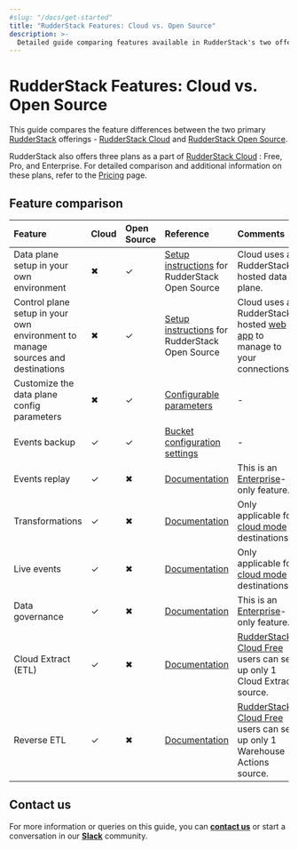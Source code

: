 ```yaml
---
#slug: "/docs/get-started"
title: "RudderStack Features: Cloud vs. Open Source"
description: >-
  Detailed guide comparing features available in RudderStack's two offerings - Cloud and Open Source.
---
```


# RudderStack Features: Cloud vs. Open Source

This guide compares the feature differences between the two primary [RudderStack](https://rudderstack.com/) offerings - [RudderStack Cloud](https://app.rudderstack.com/signup?type=freetrial) and [RudderStack Open Source](https://app.rudderstack.com/signup?type=opensource).

<div class="infoBlock">

RudderStack also offers three plans as a part of <a href="https://app.rudderstack.com/signup?type=freetrial">RudderStack Cloud</a> : Free, Pro, and Enterprise. For detailed comparison and additional information on these plans, refer to the <a href="https://www.rudderstack.com/pricing/">Pricing</a> page.
</div>

## Feature comparison

| Feature |  Cloud |  Open Source | Reference | Comments |
| :--------| :-------------------| :--------------------------| :-----| :-----------|
| Data plane setup in your own environment |  ✖ |  ✓ | [Setup instructions](https://www.rudderstack.com/docs/get-started/installing-and-setting-up-rudderstack/) for RudderStack Open Source  | Cloud uses a RudderStack-hosted data plane. |
| Control plane setup in your own environment to manage sources and destinations |  ✖ |  ✓ | [Setup instructions](https://www.rudderstack.com/docs/get-started/control-plane-lite/) for RudderStack Open Source | Cloud uses a RudderStack-hosted [web app](https://app.rudderstack.com/) to manage to your connections. |
| Customize the data plane config parameters | ✖ |  ✓ |  [Configurable parameters](https://github.com/rudderlabs/rudder-server/blob/master/config/config.yaml) | - |
| Events backup |  ✓ |  ✓ | [Bucket configuration settings](https://www.rudderstack.com/docs/user-guides/administrators-guide/bucket-configuration-settings/) | - |
| Events replay | ✓ |  ✖ | [Documentation](https://www.rudderstack.com/docs/user-guides/administrators-guide/event-replay/) | This is an [Enterprise](https://www.rudderstack.com/enterprise-quote/)-only feature. | 
| Transformations |  ✓ |  ✖ | [Documentation](https://www.rudderstack.com/docs/transformations/) | Only applicable for [cloud mode](https://www.rudderstack.com/docs/connections/rudderstack-connection-modes/#cloud-mode) destinations. |
| Live events |  ✓ | ✖ | [Documentation](https://www.rudderstack.com/docs/get-started/live-events/) | Only applicable for [cloud mode](https://www.rudderstack.com/docs/connections/rudderstack-connection-modes/#cloud-mode) destinations. |
| Data governance | ✓ |  ✖ | [Documentation](https://www.rudderstack.com/docs/data-governance/)| This is an [Enterprise](https://www.rudderstack.com/enterprise-quote/)-only feature. |
| Cloud Extract (ETL) | ✓ |  ✖ | [Documentation](https://www.rudderstack.com/docs/cloud-extract-sources/) | [RudderStack Cloud Free](https://app.rudderstack.com/signup?type=freetrial) users can set up only 1 Cloud Extract source.  | 
| Reverse ETL | ✓ |  ✖ |  [Documentation](https://www.rudderstack.com/docs/warehouse-actions/) | [RudderStack Cloud Free](https://app.rudderstack.com/signup?type=freetrial) users can set up only 1 Warehouse Actions source.  | 

## Contact us

For more information or queries on this guide, you can [**contact us**](mailto:%20docs@rudderstack.com) or start a conversation in our [**Slack**](https://rudderstack.com/join-rudderstack-slack-community) community.
